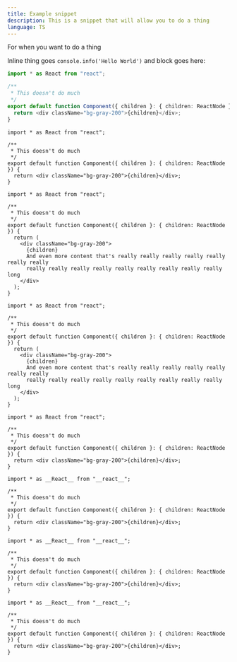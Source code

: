 ```yaml
---
title: Example snippet
description: This is a snippet that will allow you to do a thing
language: TS
---
```


For when you want to do a thing

Inline thing goes `console.info('Hello World')` and block goes here:

```ts showLineNumbers
import * as React from "react";

/**
 * This doesn't do much
 */
export default function Component({ children }: { children: ReactNode }) {
  return <div className="bg-gray-200">{children}</div>;
}
```

```tsx
import * as React from "react";

/**
 * This doesn't do much
 */
export default function Component({ children }: { children: ReactNode }) {
  return <div className="bg-gray-200">{children}</div>;
}
```

```tsx showLineNumbers
import * as React from "react";

/**
 * This doesn't do much
 */
export default function Component({ children }: { children: ReactNode }) {
  return (
    <div className="bg-gray-200">
      {children}
      And even more content that's really really really really really really really
      really really really really really really really really really long
    </div>
  );
}
```

```tsx
import * as React from "react";

/**
 * This doesn't do much
 */
export default function Component({ children }: { children: ReactNode }) {
  return (
    <div className="bg-gray-200">
      {children}
      And even more content that's really really really really really really really
      really really really really really really really really really long
    </div>
  );
}
```

```tsx line=6,9 showLineNumbers comment="Just highlight some things" title="component.tsx"
import * as React from "react";

/**
 * This doesn't do much
 */
export default function Component({ children }: { children: ReactNode }) {
  return <div className="bg-gray-200">{children}</div>;
}
```

```tsx line=1,8-10 showLineNumbers comment="Testing this thing" showCopy
import * as __React__ from "__react__";

/**
 * This doesn't do much
 */
export default function Component({ children }: { children: ReactNode }) {
  return <div className="bg-gray-200">{children}</div>;
}
```

```tsx line=1,8-10 showLineNumbers comment="Testing this thing" showCopy isCollapsible
import * as __React__ from "__react__";

/**
 * This doesn't do much
 */
export default function Component({ children }: { children: ReactNode }) {
  return <div className="bg-gray-200">{children}</div>;
}
```


<Preview>
  <Example />
</Preview>

```tsx line=1,8-10 showLineNumbers comment="Testing this thing" showCopy title="Example button"
import * as __React__ from "__react__";

/**
 * This doesn't do much
 */
export default function Component({ children }: { children: ReactNode }) {
  return <div className="bg-gray-200">{children}</div>;
}
```
